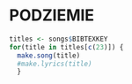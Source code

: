 # PODZIEMIE


```r
titles <- songs$BIBTEXKEY
for(title in titles[c(23)]) {
  make.song(title)
  #make.lyrics(title)
  }
```

